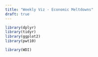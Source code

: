 ```yaml
---
title: "Weekly Viz - Economic Meltdowns"
draft: true
---
```


```r
library(dplyr)
library(tidyr)
library(ggplot2)
library(pwt10)
```

```r
library(WDI)
```

```r

```
